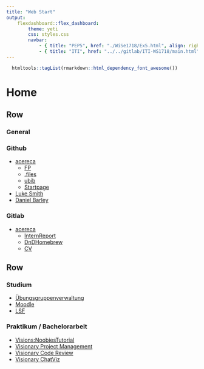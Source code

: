 ```yaml
---
title: "Web Start"
output: 
    flexdashboard::flex_dashboard:
        theme: yeti
        css: styles.css
        navbar:
            - { title: "PEP5", href: "./WiSe1718/Ex5.html", align: right }
            - { title: "ITI", href: "../../gitlab/ITI-WS1718/main.html", align: right }
---
```



```r
  htmltools::tagList(rmarkdown::html_dependency_font_awesome())
```

Home
================================================================

Row 
----------------------------------------------------------------


### General


### <i class="fa fa-github"></i> Github

- [acereca](https://github.com/acereca)
  - [FP](https://github.com/acereca/FP)
  - [.files](https://github.com/acereca/dotfiles)
  - [ubib](https://github.com/acereca/ubib)
  - [Startpage](https://github.com/acereca/Startpage)
- [Luke Smith](https://github.com/lukesmithxyz)
- [Daniel Barley](https://github.com/danielbarley)


### <i class="fab fa-gitlab"></i> Gitlab

- [acereca](http://acereca.ddns.net:9443)
  - [InternReport](http://acereca.ddns.net:9443/acereca/InternReport)
  - [DnDHomebrew](http://acereca.ddns.net:9443/acereca/DnDHomebrew)
  - [CV](http://acereca.ddns.net:9443/acereca/CV)

Row
----------------------------------------------------------------

### <i class="fa fa-university"></i> Studium

- [&Uuml;bungsgruppenverwaltung](https://uebungen.physik.uni-heidelberg.de/uebungen/login.php)
- [Moodle](https://elearning2.uni-heidelberg.de/login/index.php)
- [LSF](https://lsf.uni-heidelberg.de/)

### <i class="fa fa-pencil"></i> Praktikum / Bachelorarbeit

- [Visions:NoobiesTutorial](https://wiki.kip.uni-heidelberg.de/KIPwiki/index.php/Visions:NoobiesTutorial)
- [Visionary Project Management](https://brainscales-r.kip.uni-heidelberg.de/login)
- [Visionary Code Review](https://brainscales-r.kip.uni-heidelberg.de:9443/#/dashboard/self)
- [Visionary ChatViz](https://brainscales-r.kip.uni-heidelberg.de:6443)
